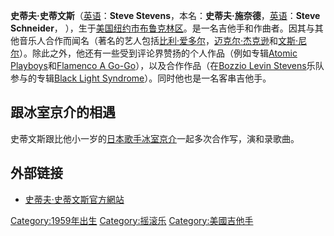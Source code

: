 '''史蒂夫·史蒂文斯'''（[[英语|英语]]：'''Steve Stevens'''，本名：'''史蒂夫·施奈德'''，[[英语|英语]]：'''Steve Schneider'''，{{bd|1959年|5月5日|catIdx=S}} ），生于[[美国|美国]][[纽约市|纽约市]][[布鲁克林区|布鲁克林区]]。是一名吉他手和作曲者。因其与其他音乐人合作而闻名（著名的艺人包括[[比利·爱多尔|比利·爱多尔]]，[[迈克尔·杰克逊|迈克尔·杰克逊]]和[[文斯·尼尔|文斯·尼尔]]）。除此之外，他还有一些受到评论界赞扬的个人作品（例如专辑[[Atomic_Playboys|Atomic Playboys]]和[[Flamenco_A_Go-Go|Flamenco A Go-Go]]），以及合作作品（在[[Bozzio_Levin_Stevens|Bozzio Levin Stevens]]乐队参与的专辑[[Black_Light_Syndrome|Black Light Syndrome]]）。同时他也是一名客串吉他手。

==跟冰室京介的相遇==
史蒂文斯跟比他小一岁的[[日本|日本]][[歌手|歌手]][[冰室京介|冰室京介]]一起多次合作写，演和录歌曲。

==外部链接==
*[https://web.archive.org/web/20051224163814/http://www.stevestevens.net/ 史蒂夫·史蒂文斯官方網站] 

{{Authority control}}
{{DEFAULTSORT:Stevens, Steve}}
[[Category:1959年出生|Category:1959年出生]]
[[Category:摇滚乐|Category:摇滚乐]]
[[Category:美國吉他手|Category:美國吉他手]]